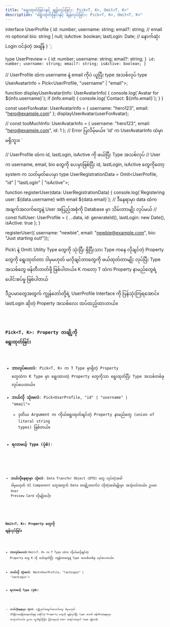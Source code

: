 ```yaml
---
title: "ရွေးထုတ်ခြင်းနှင့် ချန်လှပ်ခြင်း: Pick<T, K>, Omit<T, K>"
description: "ရွေးထုတ်ခြင်းနှင့် ချန်လှပ်ခြင်း: Pick<T, K>, Omit<T, K>"
---
```


interface UserProfile {
  id: number;
  username: string;
  email?: string; // email က optional
  bio: string | null;
  isActive: boolean;
  lastLogin: Date; // နောက်ဆုံး Login ဝင်ခဲ့တဲ့ အချိန်
}
`;

 type UserPreview = {
   id: number;
   username: string;
   email?: string;
 }`
   id: number;
   username: string;
   email?: string;
   isActive: boolean;
 }`

// UserProfile ထဲက username နဲ့ email ကိုပဲ ယူပြီး type အသစ်လုပ်
type UserAvatarInfo = Pick<UserProfile, "username" | "email">;

function displayUserAvatar(info: UserAvatarInfo) {
console.log(\`Avatar for \${info.username}\`);
if (info.email) {
console.log(\`Contact: \${info.email}\`);
}
}

const userForAvatar: UserAvatarInfo = { username: "hero123", email: "hero@example.com" };
displayUserAvatar(userForAvatar);

// const tooMuchInfo: UserAvatarInfo = { username: "hero123", email: "hero@example.com", id: 1 };
// Error ပြလိမ့်မယ်။ 'id' က UserAvatarInfo ထဲမှာ မရှိဘူး။
`

// UserProfile ထဲက id, lastLogin, isActive ကို ဖယ်ပြီး Type အသစ်လုပ်
// User က username, email, bio တွေကို ပေးမှာဖြစ်ပြီး id, lastLogin, isActive တွေကိုတော့ system က သတ်မှတ်ပေးမှာ
type UserRegistrationData = Omit<UserProfile, "id" | "lastLogin" | "isActive">;

function registerUser(data: UserRegistrationData) {
console.log(\`Registering user: \${data.username} with email \${data.email}\`);
// ဒီနေရာမှာ data ထဲက အချက်အလက်တွေနဲ့ User အပြည့်အစုံကို Database မှာ သိမ်းတာမျိုး လုပ်မယ်
// const fullUser: UserProfile = { ...data, id: generateId(), lastLogin: new Date(), isActive: true };
}

registerUser({ username: "newbie", email: "newbie@example.com", bio: "Just starting out!"});`

<Aside title='ရည်ရွယ်ချက်' type="tip">
 Pick\<T, K> နဲ့ Omit\<T, K> Utility Type တွေကို သုံးပြီး ရှိပြီးသား Type ကနေ လိုချင်တဲ့ Property တွေကို ရွေးထုတ်တာ ဒါမှမဟုတ် မလိုချင်တာတွေကို ဖယ်ထုတ်တာမျိုး လုပ်ပြီး Type အသစ်တွေ ဖန်တီးတတ်ဖို့ ဖြစ်ပါတယ်။ K ကတော့ T ထဲက Property နာမည်တွေရဲ့ ပေါင်းစပ်မှု ဖြစ်ပါတယ်
</Aside>

ဒီဥပမာတွေအတွက် ကျွန်တော်တို့ရဲ့ UserProfile Interface ကို ပြန်သုံးကြရအောင်။ lastLogin ဆိုတဲ့ Property အသစ်လေး ထပ်ထည့်ထားတယ်။

<Code lang="typescript" code={userprofile} title="index.ts" />

### Pick\<T, K>: Property တချို့ကို ရွေးထုတ်ခြင်း

- **ဘာလုပ်ပေးလဲ**: Pick\<T, K> က T Type မှာရှိတဲ့ Property တွေထဲက K Type မှာ ရွေးထားတဲ့ Property တွေကိုသာ ရွေးထုတ်ပြီး Type အသစ်တစ်ခု လုပ်ပေးတယ်။
- **ဘယ်လို သုံးမလဲ**: Pick\<UserProfile, "id" | "username" | "email">
  - ဒုတိယ Argument က ကိုယ်ရွေးထုတ်ချင်တဲ့ Property နာမည်တွေ (union of literal string types) ဖြစ်တယ်။
- **ရလာမယ့် Type (ပုံစံ)**:

<Code lang="typescript" code={pick} title="index.ts" />

- **ဘယ်လိုနေရာမှာ သုံးလဲ**: Data Transfer Object (DTO) တွေ လုပ်တဲ့အခါ ဒါမှမဟုတ် UI Component တွေအတွက် Data တချို့တဝက်ပဲ လိုတဲ့အခါမျိုးမှာ အသုံးဝင်တယ်။ ဥပမာ User Preview Card လိုမျိုးပေါ့။

<Code lang="typescript" code={usage} title="index.ts" />

### Omit\<T, K>: Property တွေကို ချန်လှပ်ခြင်း

- **ဘာလုပ်ပေးလဲ**:Omit\<T, K> က T Type ထဲက ကိုယ်မလိုချင်တဲ့ Property တွေ K ကို ဖယ်ထုတ်ပြီး ကျန်တာတွေနဲ့ Type အသစ်တစ်ခု လုပ်ပေးတယ်။
- **ဘယ်လို သုံးမလဲ**: Omit\<UserProfile, "lastLogin" | 'lastLogin'>
- **ရလာမယ့် Type (ပုံစံ)**:

  <Code lang="typescript" code={omit} title="index.ts" />

- **ဘယ်လိုနေရာမှာ သုံးလဲ**: လျှို့ဝှက်အချက်အလက်တွေ ဒါမှမဟုတ် သီးခြားအခြေအနေတစ်ခုနဲ့ မဆိုင်တဲ့ Property တွေကို ချန်လှပ်ပြီး Type အသစ် ဖန်တီးတဲ့နေရာမှာ အသုံးဝင်တယ်။ ဥပမာ လူသိရှင်ကြား ပြသရမယ့် User စာရင်းအတွက် Type မျိုးပေါ့။

<Code lang="typescript" code={omitUsage} title="index.ts" />
